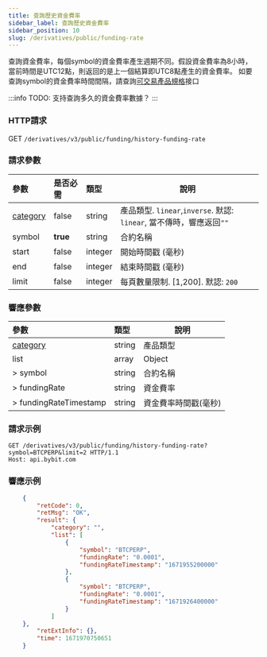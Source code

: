 ```yaml
---
title: 查詢歷史資金費率
sidebar_label: 查詢歷史資金費率
sidebar_position: 10
slug: /derivatives/public/funding-rate
---
```


查詢資金費率，每個symbol的資金費率產生週期不同。假設資金費率為8小時，當前時間是UTC12點，則返回的是上一個結算即UTC8點產生的資金費率。
如要查詢symbol的資金費率時間間隔，請查詢[可交易產品規格](instrument-info#)接口

:::info
TODO: 支持查詢多久的資金費率數據？
:::

### HTTP請求
GET `/derivatives/v3/public/funding/history-funding-rate`

### 請求參數
| 參數 | 是否必需 | 類型 | 說明|
|:----- |:-------|:-----|------ |
|[category](../enum#category) |false |string |產品類型. `linear`,`inverse`. 默認: `linear`, 當不傳時，響應返回`""`|
|symbol |<b>true</b> |string |合約名稱|
|start |false |integer |開始時間戳 (毫秒)|
|end |false |integer |結束時間戳 (毫秒)|
|limit |false |integer |每頁數量限制. [1,200]. 默認: `200`|

### 響應參數
| 參數 | 類型 | 說明|
|:----- |:-----|----- |
|[category](../enum#category) |string |產品類型 |
|list |array |Object |
|> symbol |string |合約名稱 |
|> fundingRate |string |資金費率 |
|> fundingRateTimestamp |string |資金費率時間戳(毫秒) |

### 請求示例

<Tabs>
<TabItem value="console-linear" label="linear">

```http
GET /derivatives/v3/public/funding/history-funding-rate?symbol=BTCPERP&limit=2 HTTP/1.1
Host: api.bybit.com​​
```

</TabItem>
</Tabs>

### 響應示例

<Tabs>
<TabItem value="js linear" label="linear">

```json
    {
        "retCode": 0,
        "retMsg": "OK",
        "result": {
            "category": "",
            "list": [
                {
                    "symbol": "BTCPERP",
                    "fundingRate": "0.0001",
                    "fundingRateTimestamp": "1671955200000"
                },
                {
                    "symbol": "BTCPERP",
                    "fundingRate": "0.0001",
                    "fundingRateTimestamp": "1671926400000"
                }
            ]
    },
        "retExtInfo": {},
        "time": 1671970750651
    }
```
</TabItem>
</Tabs>